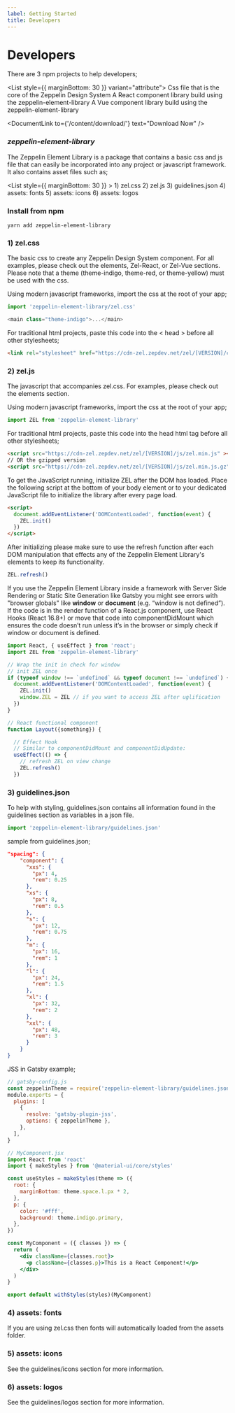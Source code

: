 ```yaml
---
label: Getting Started
title: Developers
---
```



# Developers

There are 3 npm projects to help developers;

<List style={{ marginBottom: 30 }} variant="attribute">
  <ListItem label="zeppelin-element-library">
    Css file that is the core of the Zeppelin Design System
  </ListItem>
  <ListItem label="@zlab-de/zel-react">
    A <Link to='/content/zel-react/getting-started'>React component library</Link>  build using the zeppelin-element-library
  </ListItem>
  <ListItem label="@zlab-de/zel-vue">
    A <Link to='/content/zel-vue/getting-started'>Vue component library</Link>  build using the zeppelin-element-library
  </ListItem>
</List>

<DocumentLink
  to={'/content/download/'}
  text="Download Now"
/>

### ***zeppelin-element-library***

The Zeppelin Element Library is a package that contains a basic css and js file that can easily be incorporated into any project or javascript framework. It also contains asset files such as;

<List style={{ marginBottom: 30 }} >
  <ListItem>
    1) zel.css
  </ListItem>
  <ListItem>
    2) zel.js
  </ListItem>
  <ListItem >
    3) guidelines.json
  </ListItem>
  <ListItem >
    4) assets: fonts
  </ListItem>
    <ListItem >
    5) assets: icons
  </ListItem>
    <ListItem >
    6) assets: logos
  </ListItem>
</List>

 ### Install from npm 

```
yarn add zeppelin-element-library
```
 
### 1) zel.css
The basic css to create any Zeppelin Design System component. For all examples, please check out the elements, Zel-React, or Zel-Vue sections. Please note that a theme (theme-indigo, theme-red, or theme-yellow) must be used with the css. 

Using modern javascript frameworks, import the css at the root of your app;
```js
import 'zeppelin-element-library/zel.css'

<main class="theme-indigo">...</main>
```

For traditional html projects, paste this code into the < head > before all other stylesheets;
```html
<link rel="stylesheet" href="https://cdn-zel.zepdev.net/zel/[VERSION]/css/zel.css" >

``` 

### 2) zel.js
The javascript that accompanies zel.css. For examples, please check out the elements section.

Using modern javascript frameworks, import the css at the root of your app;
```js
import ZEL from 'zeppelin-element-library'
```

For traditional html projects, paste this code into the head html tag before all other stylesheets;
```html
<script src="https://cdn-zel.zepdev.net/zel/[VERSION]/js/zel.min.js" ></script>
// OR the gzipped version
<script src="https://cdn-zel.zepdev.net/zel/[VERSION]/js/zel.min.js.gz" ></script>
```

To get the JavaScript running, initialize ZEL after the DOM has loaded. Place the following script at the bottom of your body element or to your dedicated JavaScript file to initialize the library after every page load.

```html
<script>
  document.addEventListener('DOMContentLoaded', function(event) {
    ZEL.init()
  })
</script>
```

After initializing please make sure to use the refresh function after each DOM manipulation that effects any of the Zeppelin Element Library's elements to keep its functionality.

```js
ZEL.refresh()
```

If you use the Zeppelin Element Library inside a framework with Server Side Rendering or Static Site Generation like Gatsby you might see errors with "browser globals" like **window** or **document** (e.g. “window is not defined”).
If the code is in the render function of a React.js component, use React Hooks (React 16.8+) or move that code into componentDidMount which ensures the code doesn’t run unless it’s in the browser or simply check if window or document is defined.

```jsx
import React, { useEffect } from 'react';
import ZEL from 'zeppelin-element-library'

// Wrap the init in check for window
// init ZEL once
if (typeof window !== `undefined` && typeof document !== `undefined`) {
  document.addEventListener('DOMContentLoaded', function(event) {
    ZEL.init()
    window.ZEL = ZEL // if you want to access ZEL after uglification
  })
}

// React functional component
function Layout({something}) {

  // Effect Hook
  // Similar to componentDidMount and componentDidUpdate:
  useEffect(() => {
    // refresh ZEL on view change
    ZEL.refresh()
  })
```

### 3) guidelines.json

To help with styling, guidelines.json contains all information found in the guidelines section as variables in a json file.

```js
import 'zeppelin-element-library/guidelines.json'
```
sample from guidelines.json;
```json
"spacing": {
    "component": {
      "xxs": {
        "px": 4,
        "rem": 0.25
      },
      "xs": {
        "px": 8,
        "rem": 0.5
      },
      "s": {
        "px": 12,
        "rem": 0.75
      },
      "m": {
        "px": 16,
        "rem": 1
      },
      "l": {
        "px": 24,
        "rem": 1.5
      },
      "xl": {
        "px": 32,
        "rem": 2
      },
      "xxl": {
        "px": 48,
        "rem": 3
      }
    }
}
```

JSS in Gatsby example;

```jsx
// gatsby-config.js
const zeppelinTheme = require('zeppelin-element-library/guidelines.json')
module.exports = {
  plugins: [
    {
      resolve: 'gatsby-plugin-jss',
      options: { zeppelinTheme },
    },
  ],
}

// MyComponent.jsx
import React from 'react'
import { makeStyles } from '@material-ui/core/styles'

const useStyles = makeStyles(theme => ({
  root: {
    marginBottom: theme.space.l.px * 2,
  },
  p: {
    color: '#fff',
    background: theme.indigo.primary,
  },
})

const MyComponent = ({ classes }) => {
  return (
    <div className={classes.root}>
      <p className={classes.p}>This is a React Component!</p>
    </div>
  )
}

export default withStyles(styles)(MyComponent)
```

### 4) assets: fonts

If you are using zel.css then fonts will automatically loaded from the assets folder.

### 5) assets: icons

See the guidelines/icons section for more information.

### 6) assets: logos

See the guidelines/logos section for more information.

